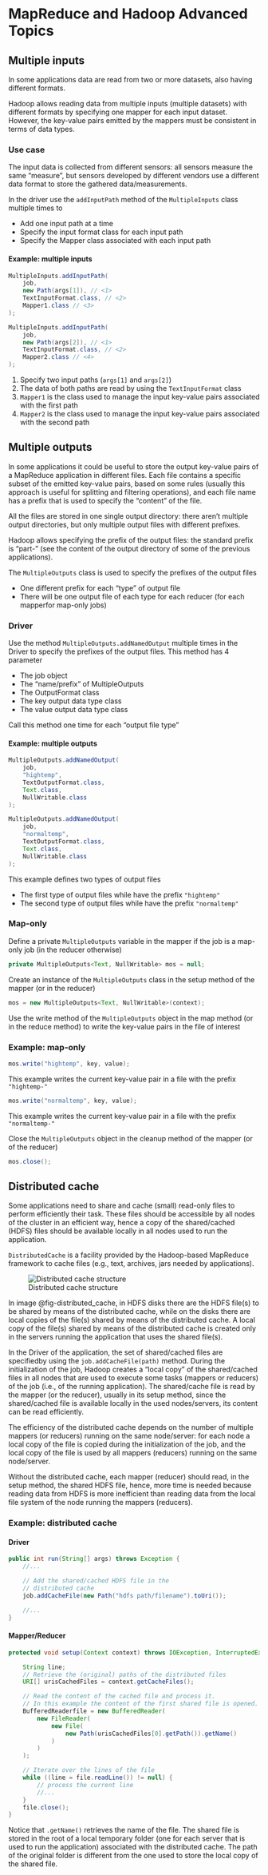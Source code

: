 # MapReduce and Hadoop Advanced Topics
## Multiple inputs
In some applications data are read from two or more datasets, also having different formats. 

Hadoop allows reading data from multiple inputs (multiple datasets) with different formats by specifying one mapper for each input dataset. However, the key-value pairs emitted by the mappers must be consistent in terms of data types.

:::{.callout-tip}
### Use case
The input data is collected from different sensors: all sensors measure the same "measure", but sensors developed by different vendors use a different data format to store the gathered data/measurements.
:::

In the driver use the `addInputPath` method of the `MultipleInputs` class multiple times to

- Add one input path at a time
- Specify the input format class for each input path
- Specify the Mapper class associated with each input path

#### Example: multiple inputs
```java
MultipleInputs.addInputPath(
    job, 
    new Path(args[1]), // <1>
    TextInputFormat.class, // <2>
    Mapper1.class // <3>
);

MultipleInputs.addInputPath(
    job, 
    new Path(args[2]), // <1>
    TextInputFormat.class, // <2>
    Mapper2.class // <4>
);
```
1. Specify two input paths (`args[1]` and `args[2]`)
2. The data of both paths are read by using the `TextInputFormat` class
3. `Mapper1` is the class used to manage the input key-value pairs associated with the first path
4. `Mapper2` is the class used to manage the input key-value pairs associated with the second path

## Multiple outputs
In some applications it could be useful to store the output key-value pairs of a MapReduce application in different files. Each file contains a specific subset of the emitted key-value pairs, based on some rules (usually this approach is useful for splitting and filtering operations), and each file name has a prefix that is used to specify the "content" of the file.

All the files are stored in one single output directory: there aren't multiple output directories, but only multiple output files with different prefixes.

Hadoop allows specifying the prefix of the output files: the standard prefix is "part-" (see the content of the output directory of some of the previous applications).

The `MultipleOutputs` class is used to specify the prefixes of the output files 

- One different prefix for each "type" of output file
- There will be one output file of each type for each reducer (for each mapperfor map-only jobs)

### Driver
Use the method `MultipleOutputs.addNamedOutput` multiple times in the Driver to specify the prefixes of the output files. This method has 4 parameter

- The job object
- The "name/prefix" of MultipleOutputs
- The OutputFormat class
- The key output data type class
- The value output data type class

Call this method one time for each "output file type"

#### Example: multiple outputs

```java
MultipleOutputs.addNamedOutput(
    job, 
    "hightemp", 
    TextOutputFormat.class, 
    Text.class, 
    NullWritable.class
);

MultipleOutputs.addNamedOutput(
    job, 
    "normaltemp", 
    TextOutputFormat.class, 
    Text.class, 
    NullWritable.class
);
```

This example defines two types of output files

- The first type of output files while have the prefix `"hightemp"`
- The second type of output files while have the prefix `"normaltemp"`

### Map-only
Define a private `MultipleOutputs` variable in the mapper if the job is a map-only job (in the reducer otherwise)

```java
private MultipleOutputs<Text, NullWritable> mos = null;
```

Create an instance of the `MultipleOutputs` class in the setup method of the mapper (or in the reducer)

```java
mos = new MultipleOutputs<Text, NullWritable>(context);
```

Use the write method of the `MultipleOutputs` object in the map method (or in the reduce method) to write the key-value pairs in the file of interest 

### Example: map-only

```java
mos.write("hightemp", key, value);
```

This example writes the current key-value pair in a file with the prefix `"hightemp-"`

```java
mos.write("normaltemp", key, value);
```

This example writes the current key-value pair in a file with the prefix `"normaltemp-"`

Close the `MultipleOutputs` object in the cleanup method of the mapper (or of the reducer)

```java
mos.close();
```

## Distributed cache
Some applications need to share and cache (small) read-only files to perform efficiently their task. These files should be accessible by all nodes of the cluster in an efficient way, hence a copy of the shared/cached (HDFS) files should be available locally in all nodes used to run the application.

`DistributedCache` is a facility provided by the Hadoop-based MapReduce framework to cache files (e.g., text, archives, jars needed by applications).

![Distributed cache structure](images/06_mapreduce_advanced_topics/distributed_cache.png){width=80%, #fig-distributed_cache}

In image @fig-distributed_cache, in HDFS disks there are the HDFS file(s) to be shared by means of the distributed cache, while on the disks there are local copies of the file(s) shared by means of the distributed cache. A local copy of the file(s) shared by means of the distributed cache is created only in the servers running the application that uses the shared file(s).

In the Driver of the application, the set of shared/cached files are specifiedby using the `job.addCacheFile(path)` method. 
During the initialization of the job, Hadoop creates a "local copy" of the shared/cached files in all nodes that are used to execute some tasks (mappers or reducers) of the job (i.e., of the running application). The shared/cache file is read by the mapper (or the reducer), usually in its setup method, since the shared/cached file is available locally in the used nodes/servers, its content can be read efficiently.

The efficiency of the distributed cache depends on the number of multiple mappers (or reducers) running on the same node/server: for each node a local copy of the file is copied during the initialization of the job, and the local copy of the file is used by all mappers (reducers) running on the same node/server. 

Without the distributed cache, each mapper (reducer) should read, in the setup method, the shared HDFS file, hence, more time is needed because reading data from HDFS is more inefficient than reading data from the local file system of the node running the mappers (reducers).

### Example: distributed cache
#### Driver

```java
public int run(String[] args) throws Exception {
    //...

    // Add the shared/cached HDFS file in the 
    // distributed cache
    job.addCacheFile(new Path("hdfs path/filename").toUri());

    //...
}
```

#### Mapper/Reducer

```java
protected void setup(Context context) throws IOException, InterruptedException{

    String line;
    // Retrieve the (original) paths of the distributed files
    URI[] urisCachedFiles = context.getCacheFiles();

    // Read the content of the cached file and process it.
    // In this example the content of the first shared file is opened.
    BufferedReaderfile = new BufferedReader(
        new FileReader(
            new File(
                new Path(urisCachedFiles[0].getPath()).getName()
            )
        )
    );

    // Iterate over the lines of the file
    while ((line = file.readLine()) != null) {
        // process the current line
        //...
    }
    file.close();
}

```

Notice that `.getName()` retrieves the name of the file. The shared file is stored in the root of a local temporary folder (one for each server that is used to run the application) associated with the distributed cache. The path of the original folder is different from the one used to store the local copy of the shared file.
